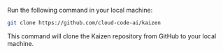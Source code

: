 Run the following command in your local machine:

```bash copy
git clone https://github.com/cloud-code-ai/kaizen
```

This command will clone the Kaizen repository from GitHub to your local machine.